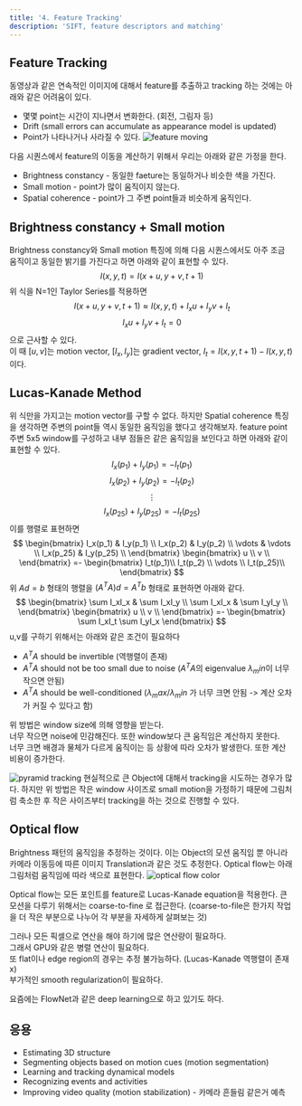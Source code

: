 ```yaml
---
title: '4. Feature Tracking'
description: 'SIFT, feature descriptors and matching'
---
```


## Feature Tracking
동영상과 같은 연속적인 이미지에 대해서 feature를 추출하고 tracking 하는 것에는 아래와 같은 어려움이 있다.
* 몇몇 point는 시간이 지나면서 변화한다. (회전, 그림자 등)
* Drift (small errors can accumulate as appearance model is updated)
* Point가 나타나거나 사라질 수 있다.
![feature moving](assets/feature_tracking/00.PNG)

다음 시퀀스에서 feature의 이동을 계산하기 위해서 우리는 아래와 같은 가정을 한다.
* Brightness constancy - 동일한 faeture는 동일하거나 비슷한 색을 가진다.
* Small motion - point가 많이 움직이지 않는다.
* Spatial coherence - point가 그 주변 point들과 비슷하게 움직인다.

## Brightness constancy + Small motion
Brightness constancy와 Small motion 특징에 의해 다음 시퀀스에서도 아주 조금 움직이고 동일한 밝기를 가진다고 하면 아래와 같이 표현할 수 있다.
$$
I(x,y,t) = I(x+u,y+v,t+1)
$$
위 식을 N=1인 Taylor Series를 적용하면
$$
I(x+u,y+v,t+1) \approx I(x,y,t) + I_xu+I_yv+I_t
$$
$$
I_xu+I_yv+I_t = 0
$$
으로 근사할 수 있다.  
이 때 $[u, v]$는 motion vector, $[I_x, I_y]$는 gradient vector, $I_t=I(x,y,t+1)-I(x,y,t)$이다.

## Lucas-Kanade Method
위 식만을 가지고는 motion vector를 구할 수 없다.
하지만 Spatial coherence 특징을 생각하면 주변의 point들 역시 동일한 움직임을 했다고 생각해보자.
feature point 주변 5x5 window를 구성하고 내부 점들은 같은 움직임을 보인다고 하면 아래와 같이 표현할 수 있다.
$$
I_x(p_1)+I_y(p_1)=-I_t(p_1)
$$
$$
I_x(p_2)+I_y(p_2)=-I_t(p_2)
$$
$$
\vdots
$$
$$
I_x(p_25)+I_y(p_25)=-I_t(p_25)
$$
이를 행렬로 표현하면
$$
\begin{bmatrix}
I_x(p_1) & I_y(p_1) \\
I_x(p_2) & I_y(p_2) \\
\vdots & \vdots \\
I_x(p_25) & I_y(p_25) \\
\end{bmatrix}
\begin{bmatrix}
u \\
v \\
\end{bmatrix}
=-
\begin{bmatrix}
I_t(p_1)\\
I_t(p_2) \\
\vdots \\
I_t(p_25)\\
\end{bmatrix}
$$
위 $Ad=b$ 형태의 행렬을 $(A^TA)d=A^Tb$ 형태로 표현하면 아래와 같다.
$$
\begin{bmatrix}
\sum I_xI_x & \sum I_xI_y \\
\sum I_xI_x & \sum I_yI_y \\
\end{bmatrix}
\begin{bmatrix}
u \\
v \\
\end{bmatrix}
=-
\begin{bmatrix}
\sum I_xI_t
\sum I_yI_x
\end{bmatrix}
$$
u,v를 구하기 위해서는 아래와 같은 조건이 필요하다
* $A^TA$ should be invertible (역행렬이 존재)
* $A^TA$ should not be too small due to noise ($A^TA$의 eigenvalue $\lambda_min$이 너무 작으면 안됨)
* $A^TA$ should be well-conditioned ($\lambda_max / \lambda_min$ 가 너무 크면 안됨 -> 계산 오차가 커질 수 있다고 함)

위 방법은 window size에 의해 영향을 받는다.  
너무 작으면 noise에 민감해진다.
또한 window보다 큰 움직임은 계산하지 못한다.  
너무 크면 배경과 물체가 다르게 움직이는 등 상황에 따라 오차가 발생한다.
또한 계산 비용이 증가한다.


![pyramid tracking](assets/feature_tracking/01.PNG)
현실적으로 큰 Object에 대해서 tracking을 시도하는 경우가 많다.
하지만 위 방법은 작은 window 사이즈로 small motion을 가정하기 때문에 그림처럼 축소한 후 작은 사이즈부터 tracking을 하는 것으로 진행할 수 있다.

## Optical flow
Brightness 패턴의 움직임을 추정하는 것이다.
이는 Object의 모션 움직임 뿐 아니라 카메라 이동등에 따른 이미지 Translation과 같은 것도 추정한다.
Optical flow는 아래 그림처럼 움직임에 따라 색으로 표현한다.
![optical flow color](assets/feature_tracking/02.PNG)

Optical flow는 모든 포인트를 feature로 Lucas-Kanade equation을 적용한다.
큰 모션을 다루기 위해서는 coarse-to-fine 로 접근한다. (coarse-to-file은 한가지 작업을 더 작은 부분으로 나누어 각 부분을 자세하게 살펴보는 것)

그러나 모든 픽셀으로 연산을 해야 하기에 많은 연산량이 필요하다.  
그래서 GPU와 같은 병렬 연산이 필요하다.  
또 flat이나 edge region의 경우는 추정 불가능하다. (Lucas-Kanade 역행렬이 존재 x)  
부가적인 smooth regularization이 필요하다.

요즘에는 FlowNet과 같은 deep learning으로 하고 있기도 하다.

## 응용
* Estimating 3D structure
* Segmenting objects based on motion cues (motion segmentation)
* Learning and tracking dynamical models
* Recognizing events and activities
* Improving video quality (motion stabilization) - 카메라 흔들림 같은거 예측